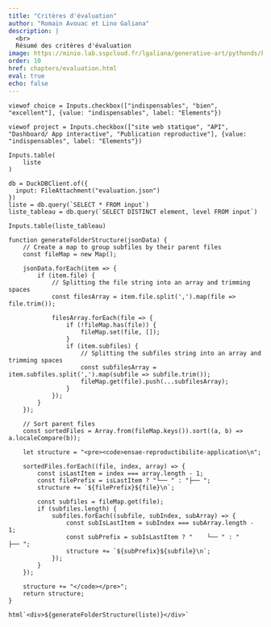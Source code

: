 ```yaml
---
title: "Critères d'évaluation"
author: "Romain Avouac et Lino Galiana"
description: |
  <br>
  Résumé des critères d'évaluation
image: https://minio.lab.sspcloud.fr/lgaliana/generative-art/pythonds/kid.png
order: 10
href: chapters/evaluation.html
eval: true
echo: false
---
```


```ojs
viewof choice = Inputs.checkbox(["indispensables", "bien", "excellent"], {value: "indispensables", label: "Elements"})
```

```ojs
viewof project = Inputs.checkbox(["site web statique", "API", "Dashboard/ App interactive", "Publication reproductive"], {value: "indispensables", label: "Elements"})
```



```ojs
Inputs.table(
    liste   
)
```

```ojs
db = DuckDBClient.of({
  input: FileAttachment("evaluation.json")
})
liste = db.query(`SELECT * FROM input`)
liste_tableau = db.query(`SELECT DISTINCT element, level FROM input`)
```

```ojs
Inputs.table(liste_tableau)
```

```ojs
function generateFolderStructure(jsonData) {
    // Create a map to group subfiles by their parent files
    const fileMap = new Map();

    jsonData.forEach(item => {
        if (item.file) {
            // Splitting the file string into an array and trimming spaces
            const filesArray = item.file.split(',').map(file => file.trim());

            filesArray.forEach(file => {
                if (!fileMap.has(file)) {
                    fileMap.set(file, []);
                }
                if (item.subfiles) {
                    // Splitting the subfiles string into an array and trimming spaces
                    const subfilesArray = item.subfiles.split(',').map(subfile => subfile.trim());
                    fileMap.get(file).push(...subfilesArray);
                }
            });
        }
    });

    // Sort parent files
    const sortedFiles = Array.from(fileMap.keys()).sort((a, b) => a.localeCompare(b));

    let structure = "<pre><code>ensae-reproductibilite-application\n";

    sortedFiles.forEach((file, index, array) => {
        const isLastItem = index === array.length - 1;
        const filePrefix = isLastItem ? "└── " : "├── ";
        structure += `${filePrefix}${file}\n`;

        const subfiles = fileMap.get(file);
        if (subfiles.length) {
            subfiles.forEach((subfile, subIndex, subArray) => {
                const subIsLastItem = subIndex === subArray.length - 1;
                const subPrefix = subIsLastItem ? "    └── " : "    ├── ";
                structure += `${subPrefix}${subfile}\n`;
            });
        }
    });

    structure += "</code></pre>";
    return structure;
}
```

```ojs
html`<div>${generateFolderStructure(liste)}</div>`
```



